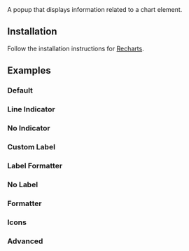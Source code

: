 
<Title>Tooltip</Title>
<Description>A popup that displays information related to a chart element.</Description>
<ComponentPreview id="rechartsTooltip" />

## Installation
<Steps>

<StepTitle>Follow the installation instructions for [Recharts](/docs/charts/recharts/quickstart).</StepTitle>

</Steps>

## Examples

### Default
<ComponentPreview id="rechartsTooltip" />

### Line Indicator
<ComponentPreview id="rechartsTooltipLineIndicator" />

### No Indicator
<ComponentPreview id="rechartsTooltipNoIndicator" />

### Custom Label
<ComponentPreview id="rechartsTooltipCustomLabel" />

### Label Formatter
<ComponentPreview id="rechartsTooltipLabelFormatter" />

### No Label
<ComponentPreview id="rechartsTooltipNoLabel" />

### Formatter
<ComponentPreview id="rechartsTooltipFormatter" />

### Icons
<ComponentPreview id="rechartsTooltipIcons" />

### Advanced
<ComponentPreview id="rechartsTooltipAdvanced" />